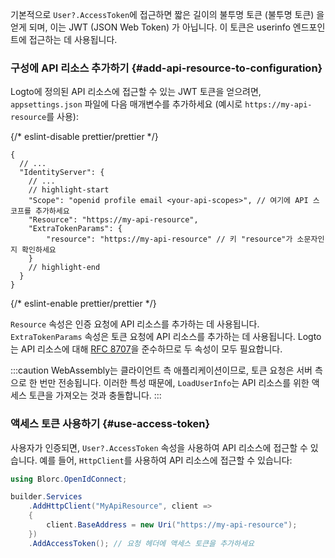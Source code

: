 
<ApiResourcesDescription />

기본적으로 `User?.AccessToken`에 접근하면 짧은 길이의 불투명 토큰 (불투명 토큰) 을 얻게 되며, 이는 JWT (JSON Web Token) 가 아닙니다. 이 토큰은 userinfo 엔드포인트에 접근하는 데 사용됩니다.

### 구성에 API 리소스 추가하기 \{#add-api-resource-to-configuration}

Logto에 정의된 API 리소스에 접근할 수 있는 JWT 토큰을 얻으려면, `appsettings.json` 파일에 다음 매개변수를 추가하세요 (예시로 `https://my-api-resource`를 사용):

{/* eslint-disable prettier/prettier */}
```json5 title="appsettings.json"
{
  // ...
  "IdentityServer": {
    // ...
    // highlight-start
    "Scope": "openid profile email <your-api-scopes>", // 여기에 API 스코프를 추가하세요
    "Resource": "https://my-api-resource",
    "ExtraTokenParams": {
        "resource": "https://my-api-resource" // 키 "resource"가 소문자인지 확인하세요
    }
    // highlight-end
  }
}
```
{/* eslint-enable prettier/prettier */}

`Resource` 속성은 인증 요청에 API 리소스를 추가하는 데 사용됩니다. `ExtraTokenParams` 속성은 토큰 요청에 API 리소스를 추가하는 데 사용됩니다. Logto는 API 리소스에 대해 [RFC 8707](https://tools.ietf.org/html/rfc8707)을 준수하므로 두 속성이 모두 필요합니다.

:::caution
WebAssembly는 클라이언트 측 애플리케이션이므로, 토큰 요청은 서버 측으로 한 번만 전송됩니다. 이러한 특성 때문에, `LoadUserInfo`는 API 리소스를 위한 액세스 토큰을 가져오는 것과 충돌합니다.
:::

### 액세스 토큰 사용하기 \{#use-access-token}

사용자가 인증되면, `User?.AccessToken` 속성을 사용하여 API 리소스에 접근할 수 있습니다. 예를 들어, `HttpClient`를 사용하여 API 리소스에 접근할 수 있습니다:

```csharp
using Blorc.OpenIdConnect;

builder.Services
    .AddHttpClient("MyApiResource", client =>
    {
        client.BaseAddress = new Uri("https://my-api-resource");
    })
    .AddAccessToken(); // 요청 헤더에 액세스 토큰을 추가하세요
```
